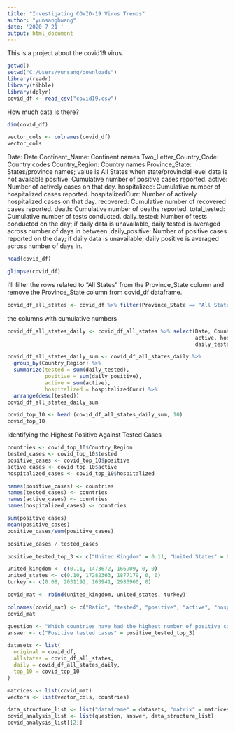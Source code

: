 ```yaml
---
title: "Investigating COVID-19 Virus Trends"
author: "yunsanghwang"
date: '2020 7 21 '
output: html_document
---
```


This is a project about the covid19 virus.

```r
getwd()
setwd("C:/Users/yunsang/downloads")
library(readr)
library(tibble)
library(dplyr)
covid_df <- read_csv("covid19.csv")
```

How much data is there?

```r
dim(covid_df)
```
```r
vector_cols <- colnames(covid_df)
vector_cols
```
Date: Date
Continent_Name: Continent names
Two_Letter_Country_Code: Country codes
Country_Region: Country names
Province_State: States/province names; value is All States when state/provincial level data is not available
positive: Cumulative number of positive cases reported.
active: Number of actively cases on that day.
hospitalized: Cumulative number of hospitalized cases reported.
hospitalizedCurr: Number of actively hospitalized cases on that day.
recovered: Cumulative number of recovered cases reported.
death: Cumulative number of deaths reported.
total_tested: Cumulative number of tests conducted.
daily_tested: Number of tests conducted on the day; if daily data is unavailable, daily tested is averaged across number of days in between.
daily_positive: Number of positive cases reported on the day; if daily data is unavailable, daily positive is averaged across number of days in.
```r
head(covid_df)
```

```r
glimpse(covid_df)
```


I'll filter the rows related to "All States" from the Province_State column and remove the Province_State column from covid_df dataframe.
```r
covid_df_all_states <- covid_df %>% filter(Province_State == "All States") %>% select(-Province_State)
```



the columns with cumulative numbers
```r
covid_df_all_states_daily <- covid_df_all_states %>% select(Date, Country_Region, 
                                                            active, hospitalizedCurr, 
                                                            daily_tested, daily_positive)
```




```r
covid_df_all_states_daily_sum <- covid_df_all_states_daily %>% 
  group_by(Country_Region) %>%
  summarize(tested = sum(daily_tested),
            positive = sum(daily_positive),
            active = sum(active),
            hospitalized = hospitalizedCurr) %>%
  arrange(desc(tested))
covid_df_all_states_daily_sum
```



```r
covid_top_10 <- head (covid_df_all_states_daily_sum, 10) 
covid_top_10
```
Identifying the Highest Positive Against Tested Cases
```r
countries <- covid_top_10$Country_Region
tested_cases <- covid_top_10$tested
positive_cases <- covid_top_10$positive
active_cases <- covid_top_10$active
hospitalized_cases <- covid_top_10$hospitalized
```



```r
names(positive_cases) <- countries
names(tested_cases) <- countries
names(active_cases) <- countries
names(hospitalized_cases) <- countries
```



```r
sum(positive_cases)
mean(positive_cases)
positive_cases/sum(positive_cases)
```


```r
positive_cases / tested_cases
```

```r
positive_tested_top_3 <- c("United Kingdom" = 0.11, "United States" = 0.10, "Turkey" = 0.08)
```

```r
united_kingdom <- c(0.11, 1473672, 166909, 0, 0)
united_states <- c(0.10, 17282363, 1877179, 0, 0)
turkey <- c(0.08, 2031192, 163941, 2980960, 0)
```

```r
covid_mat <- rbind(united_kingdom, united_states, turkey)
```


```r
colnames(covid_mat) <- c("Ratio", "tested", "positive", "active", "hospitalized")
covid_mat
```


```r
question <- "Which countries have had the highest number of positive cases against the number of tests?"
answer <- c("Positive tested cases" = positive_tested_top_3)

```



```r
datasets <- list(
  original = covid_df,
  allstates = covid_df_all_states,
  daily = covid_df_all_states_daily,
  top_10 = covid_top_10
)
```


```r
matrices <- list(covid_mat)
vectors <- list(vector_cols, countries)
```


```r
data_structure_list <- list("dataframe" = datasets, "matrix" = matrices, "vector" = vectors)
covid_analysis_list <- list(question, answer, data_structure_list)
covid_analysis_list[[2]]
```

